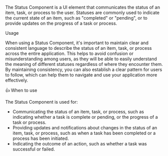 
<Title>Status</Title>

The Status Component is a UI element that communicates the status of an item, task, or process to the user.
Statuses are commonly used to indicate the current state of an item, such as "completed" or "pending", or to provide updates on the progress of a task or process.

<Subtitle>Usage</Subtitle>

When using a Status Component, it's important to maintain clear and consistent language to describe the status of an item, task, or process across the entire application.
This helps to avoid confusion or misunderstanding among users, as they will be able to easily understand the meaning of different statuses regardless of where they encounter them.
By maintaining consistency, you can also establish a clear pattern for users to follow, which can help them to navigate and use your application more effectively.

<Subtitle>👍 When to use</Subtitle>

The Status Component is used for:

- Communicating the status of an item, task, or process, such as indicating whether a task is complete or pending, or the progress of a task or process.
- Providing updates and notifications about changes in the status of an item, task, or process, such as when a task has been completed or a process has been initiated.
- Indicating the outcome of an action, such as whether a task was successful or failed.

<Title>Properties</Title>

<ArgTypes of="bq-status" />
